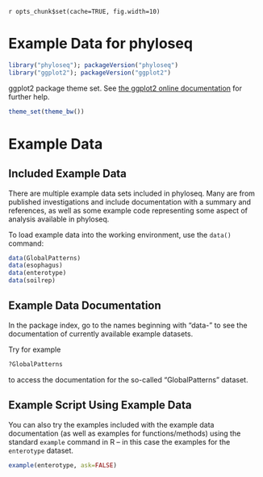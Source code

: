 `r opts_chunk$set(cache=TRUE, fig.width=10)`
<link href="http://joey711.github.com/phyloseq/markdown.css" rel="stylesheet"></link>

# Example Data for phyloseq

```r
library("phyloseq"); packageVersion("phyloseq")
library("ggplot2"); packageVersion("ggplot2")
```

ggplot2 package theme set. See [the ggplot2 online documentation](http://docs.ggplot2.org/current/) for further help.

```r
theme_set(theme_bw())
```


# Example Data
## Included Example Data
There are multiple example data sets included in phyloseq. Many are from published investigations and include documentation with a summary and references, as well as some example code representing some aspect of analysis available in phyloseq.

To load example data into the working environment, use the `data()` command:

```r
data(GlobalPatterns)
data(esophagus)
data(enterotype)
data(soilrep)
```

## Example Data Documentation
In the package index, go to the names beginning with "data-" to see the documentation of currently available example datasets.

Try for example

```r
?GlobalPatterns
```

to access the documentation for the so-called "GlobalPatterns" dataset.

## Example Script Using Example Data
You can also try the examples included with the example data documentation (as well as examples for functions/methods) using the standard `example` command in R -- in this case the examples for the `enterotype` dataset.

```r
example(enterotype, ask=FALSE)
```

